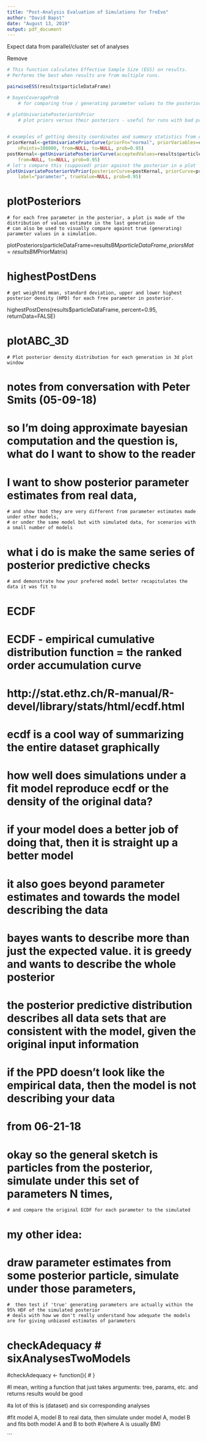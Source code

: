 ```yaml
---
title: "Post-Analysis Evaluation of Simulations for TreEvo"
author: "David Bapst"
date: "August 13, 2019"
output: pdf_document
---
```



Expect data from parallel/cluster set of analyses

Remove 




```r

# This function calculates Effective Sample Size (ESS) on results.  
# Performs the best when results are from multiple runs.

pairwiseESS(results$particleDataFrame)

# bayesCoverageProb
	# for comparing true / generating parameter values to the posteriors of analyses done on that data

# plotUnivariatePosteriorVsPrior 
	# plot priors versus their posteriors - useful for runs with bad prior on BM?
	

# examples of getting density coordinates and summary statistics from distributions
priorKernal<-getUnivariatePriorCurve(priorFn="normal", priorVariables=c(28,2),
	nPoints=100000, from=NULL, to=NULL, prob=0.95)
postKernal<-getUnivariatePosteriorCurve(acceptedValues=results$particleDataFrame$starting_1,
	from=NULL, to=NULL, prob=0.95)
# let's compare this (supposed) prior against the posterior in a plot
plotUnivariatePosteriorVsPrior(posteriorCurve=postKernal, priorCurve=priorKernal,
	label="parameter", trueValue=NULL, prob=0.95)
```
	
# plotPosteriors
	# for each free parameter in the posterior, a plot is made of the distribution of values estimate in the last generation
	# can also be used to visually compare against true (generating) parameter values in a simulation.
	
plotPosteriors(particleDataFrame=resultsBM$particleDataFrame,
   priorsMat=resultsBM$PriorMatrix)

# highestPostDens 
	# get weighted mean, standard deviation, upper and lower highest posterior density (HPD) for each free parameter in posterior. 

highestPostDens(results$particleDataFrame, percent=0.95, returnData=FALSE)
	
# plotABC_3D
	# Plot posterior density distribution for each generation in 3d plot window 


#############################################################################################
# notes from conversation with Peter Smits (05-09-18)
#
# so I'm doing approximate bayesian computation and the question is, what do I want to show to the reader
# I want to show posterior parameter estimates from real data, 
	# and show that they are very different from parameter estimates made under other models,
	# or under the same model but with simulated data, for scenarios with a small number of models
# what i do is make the same series of posterior predictive checks
	# and demonstrate how your prefered model better recapitulates the data it was fit to
#
# 
############################################################
# ECDF
# ECDF - empirical cumulative distribution function = the ranked order accumulation curve
# http://stat.ethz.ch/R-manual/R-devel/library/stats/html/ecdf.html
# ecdf is a cool way of summarizing the entire dataset graphically
#
# how well does simulations under a fit model reproduce ecdf or the density of the original data? 
# if your model does a better job of doing that, then it is straight up a better model
# it also goes beyond parameter estimates and towards the model describing the data
#
# bayes wants to describe more than just the expected value. it is greedy and wants to describe the whole posterior
# the posterior predictive distribution describes all data sets that are consistent with the model, given the original input information
# if the PPD doesn't look like the empirical data, then the model is not describing your data
#####################################################################################
# from 06-21-18
# okay so the general sketch is particles from the posterior, simulate under this set of parameters N times, 
    # and compare the original ECDF for each parameter to the simulated
# my other idea:
# draw parameter estimates from some posterior particle, simulate under those parameters, 
    #  then test if 'true' generating parameters are actually within the 95% HDF of the simulated posterior
    # deals with how we don't really understand how adequate the models are for giving unbiased estimates of parameters

# checkAdequacy              # sixAnalysesTwoModels
    

#checkAdequacy <- function(){
#    }



#I mean, writing a function that just takes arguments: tree, params, etc. and returns results would be good

#a lot of this is (dataset) and six corresponding analyses

#fit model A, model B to real data, then simulate under model A, model B and fits both model A and B to both
#(where A is usually BM)


```

